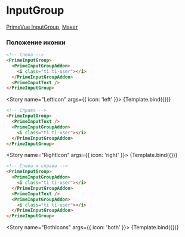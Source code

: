 

<Meta title="Prime/Form/InputGroup" />

# InputGroup

[PrimeVue InputGroup](https://primevue.org/inputgroup), [Макет](<https://www.figma.com/design/4TYeki0MDLhfPGJstbIicf/UI-kit-PrimeFace-(DS)?node-id=484-5932&node-type=section&t=2PSg63p2UfJ4cUzB-0>)

### Положение иконки

```html dark
<!-- Слева -->
<PrimeInputGroup>
  <PrimeInputGroupAddon>
    <i class="ti ti-user"></i>
  </PrimeInputGroupAddon>
  <PrimeInputText />
</PrimeInputGroup>
```

<Story name="LeftIcon" args={{ icon: 'left' }}>
  {Template.bind({})}
</Story>

```html dark
<!-- Справа -->
<PrimeInputGroup>
  <PrimeInputText />
  <PrimeInputGroupAddon>
    <i class="ti ti-user"></i>
  </PrimeInputGroupAddon>
</PrimeInputGroup>
```

<Story name="RightIcon" args={{ icon: 'right' }}>
  {Template.bind({})}
</Story>

```html dark
<!-- Слева и справа -->
<PrimeInputGroup>
  <PrimeInputGroupAddon>
    <i class="ti ti-user"></i>
  </PrimeInputGroupAddon>
  <PrimeInputText />
  <PrimeInputGroupAddon>
    <i class="ti ti-user"></i>
  </PrimeInputGroupAddon>
</PrimeInputGroup>
```

<Story name="BothIcons" args={{ icon: 'both' }}>
  {Template.bind({})}
</Story>
